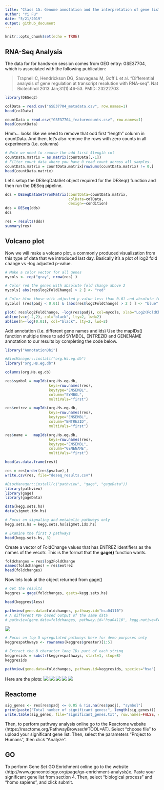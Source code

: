 ```yaml
---
title: "Class 15: Genome annotation and the interpretation of gene lists"
author: "Yi Fu"
date: "5/21/2019"
output: github_document
---
```


```r
knitr::opts_chunk$set(echo = TRUE)
```

## RNA-Seq Analysis

The data for for hands-on session comes from GEO entry: GSE37704, which is associated with the following publication:

> Trapnell C, Hendrickson DG, Sauvageau M, Goff L et al. “Differential analysis of gene regulation at transcript resolution with RNA-seq”. Nat Biotechnol 2013 Jan;31(1):46-53. PMID: 23222703

```r
library(DESeq2)
```

```r
colData = read.csv("GSE37704_metadata.csv", row.names=1)
head(colData)
```

```r
countData = read.csv("GSE37704_featurecounts.csv", row.names=1)
head(countData)
```

Hmm... looks like we need to remove that odd first "length" column in countData. And then, let's also remove the rows with zero counts in all experiments (i.e. columns)

```r
# Note we need to remove the odd first $length col
countData.matrix = as.matrix(countData[,-1])
# Filter count data where you have 0 read count across all samples.
countData.matrix = countData.matrix[rowSums(countData.matrix) != 0,]
head(countData.matrix)
```

Let's setup the DESeqDataSet object required for the DESeq() function and then run the DESeq pipeline.

```r
dds = DESeqDataSetFromMatrix(countData=countData.matrix,
                             colData=colData,
                             design=~condition)
dds = DESeq(dds)
dds
```

```r
res = results(dds)
summary(res)
```

## Volcano plot

Now we will make a volcano plot, a commonly produced visualization from this type of data that we introduced last day. Basically it’s a plot of log2 fold change vs -log adjusted p-value.

```r
# Make a color vector for all genes
mycols <- rep("gray", nrow(res) )

# Color red the genes with absolute fold change above 2
mycols[ abs(res$log2FoldChange) > 2 ] <- "red"

# Color blue those with adjusted p-value less than 0.01 and absolute fold change more than 2
mycols[ (res$padj < 0.01) & (abs(res$log2FoldChange) > 2 ) ] <- "blue"

plot( res$log2FoldChange, -log(res$padj), col=mycols, xlab="Log2(FoldChange)", ylab="-Log(P-value)", pch=16,cex=0.5)
abline(v=c(-2,2), col="black", lty=2, lwd=2)
abline(h=-log(0.01), col="black", lty=2, lwd=2)
```

Add annotation (i.e. different gene names and ids)
Use the mapIDs() function multiple times to add SYMBOL, ENTREZID and GENENAME annotation to our results by completing the code below.
```r
library("AnnotationDbi")

#BiocManager::install("org.Hs.eg.db")
library("org.Hs.eg.db")

columns(org.Hs.eg.db)
```

```r
res$symbol = mapIds(org.Hs.eg.db,
                    keys=row.names(res), 
                    keytype="ENSEMBL",
                    column="SYMBOL",
                    multiVals="first")

res$entrez = mapIds(org.Hs.eg.db,
                    keys=row.names(res),
                    keytype="ENSEMBL",
                    column="ENTREZID",
                    multiVals="first")

res$name =   mapIds(org.Hs.eg.db,
                    keys=row.names(res),
                    keytype="ENSEMBL",
                    column="GENENAME",
                    multiVals="first")

head(as.data.frame(res))
```

```r
res = res[order(res$pvalue),]
write.csv(res, file="deseq_results.csv")
```

```r
#BiocManager::install(c("pathview", "gage", "gageData"))
library(pathview)
library(gage)
library(gageData)

data(kegg.sets.hs)
data(sigmet.idx.hs)

# Focus on signaling and metabolic pathways only
kegg.sets.hs = kegg.sets.hs[sigmet.idx.hs]

# Examine the first 3 pathways
head(kegg.sets.hs, 3)
```

Create a vector of FoldChange values that has ENTREZ identifiers as the names of the vecotr. This is the format that the **gage()** function wants.
```r
foldchanges = res$log2FoldChange
names(foldchanges) = res$entrez
head(foldchanges)
```

Now lets look at the object returned from gage()
```r
# Get the results
keggres = gage(foldchanges, gsets=kegg.sets.hs)
```

```r
head(keggres$less)
```

```r
pathview(gene.data=foldchanges, pathway.id="hsa04110")
# A different PDF based output of the same data
# pathview(gene.data=foldchanges, pathway.id="hsa04110", kegg.native=FALSE)
```

![](hsa04110.pathview.png)

```r
# Focus on top 5 upregulated pathways here for demo purposes only
keggrespathways <- rownames(keggres$greater)[1:5]

# Extract the 8 character long IDs part of each string
keggresids = substr(keggrespathways, start=1, stop=8)
keggresids

pathview(gene.data=foldchanges, pathway.id=keggresids, species="hsa")
```
Here are the plots:
![](hsa04640.pathview.png)
![](hsa04630.pathview.png)
![](hsa00140.pathview.png)
![](hsa04142.pathview.png)
![](hsa04330.pathview.png)

## Reactome
```r
sig_genes <- res[res$padj <= 0.05 & !is.na(res$padj), "symbol"]
print(paste("Total number of significant genes:", length(sig_genes)))
write.table(sig_genes, file="significant_genes.txt", row.names=FALSE, col.names=FALSE, quote=FALSE)
```

Then, to perform pathway analysis online go to the Reactome website (https://reactome.org/PathwayBrowser/#TOOL=AT). Select “choose file” to upload your significant gene list. Then, select the parameters “Project to Humans”, then click “Analyze”.

## GO
To perform Gene Set GO Enrichment online go to the website (http://www.geneontology.org/page/go-enrichment-analysis)x. Paste your significant gene list from section 4. Then, select “biological process” and “homo sapiens”, and click submit.